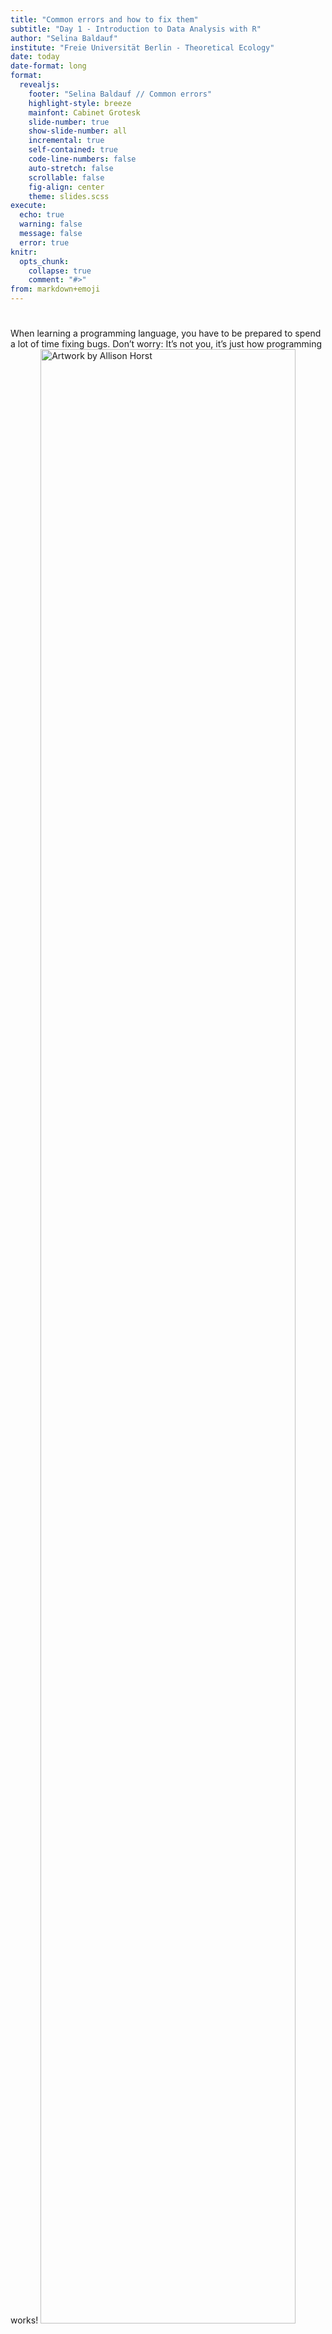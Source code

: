 ```yaml
---
title: "Common errors and how to fix them"
subtitle: "Day 1 - Introduction to Data Analysis with R"
author: "Selina Baldauf"
institute: "Freie Universität Berlin - Theoretical Ecology"
date: today
date-format: long
format: 
  revealjs:
    footer: "Selina Baldauf // Common errors"
    highlight-style: breeze
    mainfont: Cabinet Grotesk
    slide-number: true
    show-slide-number: all
    incremental: true
    self-contained: true
    code-line-numbers: false
    auto-stretch: false
    scrollable: false
    fig-align: center
    theme: slides.scss
execute: 
  echo: true
  warning: false
  message: false
  error: true
knitr: 
  opts_chunk: 
    collapse: true
    comment: "#>" 
from: markdown+emoji
---
```


# {.background-no-title}

When learning a programming language, you have to be prepared to spend a lot of 
time fixing bugs. Don't worry: It's not you, it's just how programming works!
![Artwork by [Allison Horst](https://twitter.com/allison_horst)](img/AllisonHorst/debugging.jpg){fig-align="center" width=90%}

:::{.aside}

[Artwork by [Allison Horst](https://twitter.com/allison_horst)]{.small}

:::

## Debugging

Debugging can be annoying and we can't avoid it, but ...

:::{.columns}

:::{.column width="50%"}

- ... it's an **effective learning experience** (I actually learned the most from debugging my code)

- ... it will get easier over time

- ... there are some **debugging techniques** to decrease the time in stages 2-7

- ... if nothing helps, there are great people all over the internet willing to help

:::

:::{.column width="50%"}

![Artwork by [Allison Horst](https://twitter.com/allison_horst)](img/AllisonHorst/debugging.jpg)

:::

:::

# Most common errors for beginners {.inverse}

> and how to deal with them

## Syntax errors

#### Example

```r
mean(c(1,2,3)na.rm=TRUE)
```

<br>

#### How to fix

- look for missing commas, misspelled arguments, ...
- read the error message
- the RStudio syntax checker warns you before you run code with syntax errors
  - look for &nbsp;![](img/day1/red_x.png)&nbsp; next to line numbers in your script
  
:::{.fragment}

![](img/day1/errors_syntax.png)

:::

## Error: could not find function

#### Examples


```r
select(penguins, bill_len)
lenght(1:10)
```

<br>

:::{.fragment}

#### How to fix

"Could not find function" errors have two main reasons:

1. You forgot to load the package that the function belongs to
  - load the package using `library()` or call the function with `packageName::functionName()`
2. You have a typo in your function call (e.g. `lenght()` instead of `length()`)

:::

## Error: object not found

#### Example

```r
variable_A
```

<br>

:::{.fragment}

#### How to fix

- you are trying to access an object that does not exist
  - typos in variable name (variable name is `variableA` but you try to access `variable_A`)
  - forgot to put quotes around string: `print(hello)`
  `r fontawesome::fa("arrow-right")` looks for a variable named `hello` but instead you wanted to print the string `print("hello")`
  
:::

## Wrong data format {visibility="hidden"}

#### Example

- does not necessarily trigger an error message

- if there is an error message, it can also appear later in your code

. . .

#### How to fix it

- Look at `str()` of your data and check whether all columns are there and in correct format
  - e.g. is a column of type `character` but should be of type `integer`?
  
- Do that at multiple locations in your script to find the line where the error actually happens
  - everytime you change something in your data, check its structure

## R crashes

Sometimes R crashes completely and you see this:

![](img/day1/R_Crash.png)

. . .

#### How to fix it

- There is no fix but to start a new session

- Make sure to save your scripts regularly!

## Console prints `+`

R is not running code anymore and the console only prints `+` if you try to execute a command.

![](img/day1/Console_plus.png)

. . .

#### How to fix it

- First, go to the console and hit `Escape`. Then you should see the `>` sign instead of `+` again.
- Likely you forgot to close a bracket somewhere. Go to your script and check where this happened (look for &nbsp;![](img/day1/red_x.png)&nbsp;) next to line numers

## Warnings

R can give you warnings for many reasons, e.g.

- you have `NA` values in your data and try to plot them
- the function you are using is deprecated
- the package you are using was built for another version of R

. . . 

Warnings are no errors and can sometimes be ignored but:

- make sure to read and understand warnings
- only ignore them if you know that that's okay, otherwise fix the underlying issue

# How to troubleshoot R code{.inverse}

> A step by step guide

## Troubleshoot R: Step by step

Often, you don't need to do all the steps but a systemmatic approach to bug fixing is very helpful.

1. Carefully read the error message and try to fix it
2. Is it any of the errors you learned about just now?
3. If the error is about data or other variables: look at the structure using `str()`
4. If the error is about a function: Read the documentation using `?functionName`: Did you use the function correctly? Did you forget an argument?
5. Look for answers online
6. Ask others for help

## Look for answers online

- Search with keywords **R + package name + Error message/Warning**
 If you don't know how do do something try searching **R + package name + What you want to do**, e.g.
  - "R ggplot change axis title"
  - "R sort vector"
- Usually you can pick any of the top search results, but I recommend results from [Stack Overflow](https://stackoverflow.com/)
- Always search in English to get more results<br>

. . .

:::{.callout-tip}
Change language of R messages to English with `Sys.setenv(LANGUAGE='en')`
:::

## Ask others for help

There are plenty of places where you can ask for help online.
Some common and good options are:

- Ask a question on [Stack Overflow](https://stackoverflow.com/)

- Ask in the [R Discord server](https://discord.gg/88uG5UVyE2)
  - usually fast answers
  - but: you need a Discord account
  
. . .

**But**: You have to make sure that before, you tried all the other 5 steps.

. . .

To ask questions online, you have to learn how to ask a **clear question** including a **reproducible example**

Look [here](https://github.com/selinaZitrone/R_AskQuestions) for more info on how to ask a good question about R
